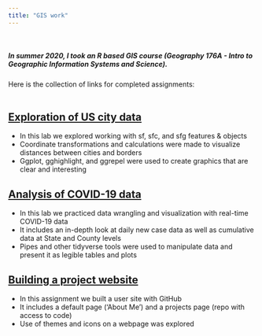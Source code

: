 ```yaml
---
title: "GIS work"
---
```


<br>

##### In summer 2020, I took an R based GIS course (Geography 176A - Intro to Geographic Information Systems and Science).

Here is the collection of links for completed assignments: 
<br>
<br>

## [Exploration of US city data](https://catherinerauch.github.io/geog-176A-labs/lab-03.html)

- In this lab we explored working with sf, sfc, and sfg features & objects
- Coordinate transformations and calculations were made to visualize distances between cities and borders
- Ggplot, gghighlight, and ggrepel were used to create graphics that are clear and interesting 
<br>

## [Analysis of COVID-19 data](https://catherinerauch.github.io/geog-176A-labs/lab-02.html)

- In this lab we practiced data wrangling and visualization with real-time COVID-19 data
- It includes an in-depth look at daily new case data as well as cumulative data at State and County levels
- Pipes and other tidyverse tools were used to manipulate data and present it as legible tables and plots
<br>

## [Building a project website](https://github.com/catherinerauch/catherinerauch.github.io)

- In this assignment we built a user site with GitHub
- It includes a default page ('About Me') and a projects page (repo with access to code) 
- Use of themes and icons on a webpage was explored
<br>


